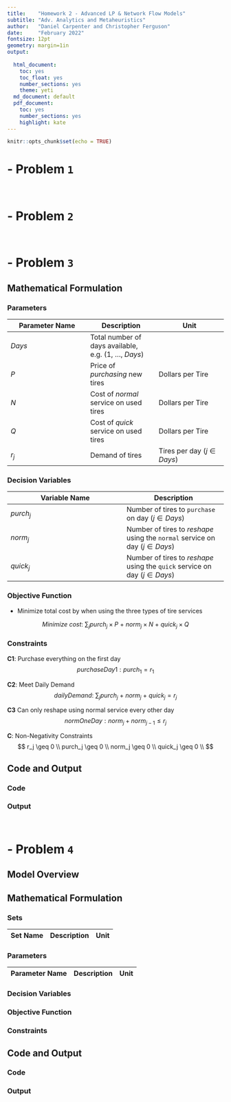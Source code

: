 ```yaml
---
title:    "Homework 2 - Advanced LP & Network Flow Models"
subtitle: "Adv. Analytics and Metaheuristics"
author:   "Daniel Carpenter and Christopher Ferguson"
date:     "February 2022"
fontsize: 12pt
geometry: margin=1in
output:
 
  html_document: 
    toc: yes
    toc_float: yes
    number_sections: yes
    theme: yeti
  md_document: default
  pdf_document: 
    toc: yes
    number_sections: yes
    highlight: kate
---
```


```r
knitr::opts_chunk$set(echo = TRUE)
```

# - Problem `1`

<!-- ## Model Overview -->
<!-- ![ ]("Images/overview1.jpg") -->

<!-- ## Mathematical Formulation -->

<!-- ### Sets -->


<!-- ### Parameters -->


<!-- ### Decision Variables -->


<!-- ### Objective Function -->


<!-- ### Constraints -->


<!-- \newpage -->

<!-- ## Code and Output -->

<!-- ### Code -->
<!-- ![ ]("Images/code1.jpg") -->


<!-- \newpage -->

<!-- ### Output -->
<!-- ![ ]("Images/output1.jpg") -->


<br>

\newpage
# - Problem `2`

<!-- ## Model Overview -->
<!-- ![ ]("Images/overview2.jpg") -->

<!-- ## Mathematical Formulation -->

<!-- ### Sets -->


<!-- ### Parameters -->


<!-- ### Decision Variables -->


<!-- ### Objective Function -->


<!-- ### Constraints -->


<!-- \newpage -->

<!-- ## Code and Output -->

<!-- ### Code -->
<!-- ![ ]("Images/code2.jpg") -->


<!-- \newpage -->

<!-- ### Output -->
<!-- ![ ]("Images/output2.jpg") -->


<br>

\newpage
# - Problem `3`

## Mathematical Formulation

### Parameters

Parameter Name | Description | Unit
---------------|-------------|-------------
$Days$   | Total number of days available, e.g. (1, $\dots$, $Days$)
$P$ | Price of *purchasing* new tires        | Dollars per Tire
$N$ | Cost of *normal* service on used tires | Dollars per Tire 
$Q$ | Cost of *quick* service on used tires  | Dollars per Tire 
$r_j$ | Demand of tires                      | Tires per day ($j \in Days$)


### Decision Variables

Variable Name  | Description
---------------|-------------
$purch_j$ | Number of tires to `purchase` on day ($j \in Days$)
$norm_j$  | Number of tires to *reshape* using the `normal` service on day ($j \in Days$)
$quick_j$ | Number of tires to *reshape* using the `quick` service on day ($j \in Days$)


### Objective Function
* Minimize total cost by when using the three types of tire services

$$
Minimize \ cost: \ \sum_{j}
purch_j \times P \ + \ 
norm_j \times N \ + \ 
quick_j \times Q
$$


### Constraints

\newpage

**C1**: Purchase everything on the first day
$$
purchaseDay1: purch_1 = r_1
$$

**C2**: Meet Daily Demand
$$
dailyDemand: \ \sum_{j} purch_j \ + \ norm_j \ + \ quick_j = r_j
$$

**C3** Can only reshape using normal service every other day
$$
normOneDay: norm_j + norm_{j-1} \leq r_j
$$


**C**: Non-Negativity Constraints
$$
r_j     \geq 0 \\
purch_j  \geq 0 \\ 
norm_j  \geq 0 \\ 
quick_j \geq 0 \\
$$


## Code and Output

### Code
<!-- ![ ]("Images/code3.jpg") -->


\newpage

### Output
<!-- ![ ]("Images/output3.jpg") -->


<br>

\newpage
# - Problem `4`

## Model Overview
<!-- ![ ]("Images/overview4.jpg") -->

## Mathematical Formulation

### Sets

Set Name | Description | Unit
---------|-------------|-------------


### Parameters

Parameter Name | Description | Unit
---------------|-------------|-------------


### Decision Variables


### Objective Function


### Constraints


\newpage

## Code and Output

### Code
<!-- ![ ]("Images/code4.jpg") -->


\newpage

### Output
<!-- ![ ]("Images/output4.jpg") -->


